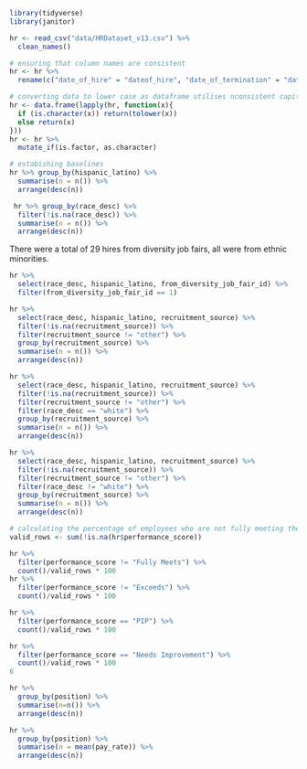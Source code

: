 ```r
library(tidyverse)
library(janitor)
```
```r
hr <- read_csv("data/HRDataset_v13.csv") %>% 
  clean_names()
```
```r
# ensuring that column names are consistent
hr <- hr %>% 
  rename(c("date_of_hire" = "dateof_hire", "date_of_termination" = "dateof_termination", "days_late_last_30" = "days_late_last30"))
```

```r
# converting data to lower case as dataframe utilises nconsistent capitalisation
hr <- data.frame(lapply(hr, function(x){
  if (is.character(x)) return(tolower(x))
  else return(x)
}))
hr <- hr %>% 
  mutate_if(is.factor, as.character)
```

```r
# estabishing baselines
hr %>% group_by(hispanic_latino) %>% 
  summarise(n = n()) %>% 
  arrange(desc(n))
```
```r
 hr %>% group_by(race_desc) %>% 
  filter(!is.na(race_desc)) %>% 
  summarise(n = n()) %>% 
  arrange(desc(n)) 
```
There were a total of 29 hires from diversity job fairs, all were from ethnic minorities. 
```r
hr %>% 
  select(race_desc, hispanic_latino, from_diversity_job_fair_id) %>% 
  filter(from_diversity_job_fair_id == 1)
```
```r
hr %>% 
  select(race_desc, hispanic_latino, recruitment_source) %>% 
  filter(!is.na(recruitment_source)) %>%
  filter(recruitment_source != "other") %>% 
  group_by(recruitment_source) %>% 
  summarise(n = n()) %>% 
  arrange(desc(n))
```
```r
hr %>% 
  select(race_desc, hispanic_latino, recruitment_source) %>% 
  filter(!is.na(recruitment_source)) %>%
  filter(recruitment_source != "other") %>% 
  filter(race_desc == "white") %>% 
  group_by(recruitment_source) %>% 
  summarise(n = n()) %>% 
  arrange(desc(n))
```
```r
hr %>% 
  select(race_desc, hispanic_latino, recruitment_source) %>% 
  filter(!is.na(recruitment_source)) %>%
  filter(recruitment_source != "other") %>% 
  filter(race_desc != "white") %>% 
  group_by(recruitment_source) %>% 
  summarise(n = n()) %>% 
  arrange(desc(n))
```

```r
# calculating the percentage of employees who are not fully meeting their performance requirements 
valid_rows <- sum(!is.na(hr$performance_score)) 

hr %>% 
  filter(performance_score != "Fully Meets") %>% 
  count()/valid_rows * 100
hr %>% 
  filter(performance_score != "Exceeds") %>% 
  count()/valid_rows * 100

hr %>% 
  filter(performance_score == "PIP") %>% 
  count()/valid_rows * 100

hr %>% 
  filter(performance_score == "Needs Improvement") %>% 
  count()/valid_rows * 100
6
```
```r
hr %>% 
  group_by(position) %>% 
  summarise(n=n()) %>% 
  arrange(desc(n))
```
```r
hr %>% 
  group_by(position) %>% 
  summarise(n = mean(pay_rate)) %>% 
  arrange(desc(n))
```


